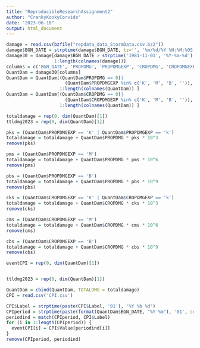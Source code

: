 ```yaml
---
title: "ReproducibleResearchAssignment2"
author: "CrankyKookyCorvids"
date: "2023-06-10"
output: html_document
---
```


```r
damage = read.csv(bzfile("repdata_data_StormData.csv.bz2"))
damage$BGN_DATE = strptime(damage$BGN_DATE, tz='', '%m/%d/%Y %H:%M:%OS')
damage30 = damage[damage$BGN_DATE > strptime('1981-11-01', '%Y-%m-%d'),
                  1:length(colnames(damage))]
columns = c('BGN_DATE', 'PROPDMG', 'PROPDMGEXP', 'CROPDMG', 'CROPDMGEXP', 'EVTYPE')
QuantDam = damage30[columns]
QuantDam = QuantDam[(QuantDam$PROPDMG == 0)|
                      (QuantDam$PROPDMGEXP %in% c('K', 'M', 'B', '')), 
                    1:length(colnames(QuantDam)) ]
QuantDam = QuantDam[(QuantDam$CROPDMG == 0)|
                      (QuantDam$CROPDMGEXP %in% c('K', 'M', 'B', '')), 
                    1:length(colnames(QuantDam)) ]

totaldamage = rep(0, dim(QuantDam)[1])
ttldmg2023 = rep(0, dim(QuantDam)[1])

pks = (QuantDam$PROPDMGEXP == 'K' | QuantDam$PROPDMGEXP == 'k')
totaldamage = totaldamage + QuantDam$PROPDMG * pks * 10^3
remove(pks)

pms = (QuantDam$PROPDMGEXP == 'M')
totaldamage = totaldamage + QuantDam$PROPDMG * pms * 10^6
remove(pms)

pbs = (QuantDam$PROPDMGEXP == 'B')
totaldamage = totaldamage + QuantDam$PROPDMG * pbs * 10^9
remove(pbs)

cks = (QuantDam$CROPDMGEXP == 'K' | QuantDam$CROPDMGEXP == 'k')
totaldamage = totaldamage + QuantDam$CROPDMG * cks * 10^3
remove(cks)

cms = (QuantDam$CROPDMGEXP == 'M')
totaldamage = totaldamage + QuantDam$CROPDMG * cms * 10^6
remove(cms)

cbs = (QuantDam$CROPDMGEXP == 'B')
totaldamage = totaldamage + QuantDam$CROPDMG * cbs * 10^9
remove(cbs)

eventCPI = rep(0, dim(QuantDam)[1])


ttldmg2023 = rep(0, dim(QuantDam)[1])

QuantDam = cbind(QuantDam, TOTALDMG = totaldamage)
CPI = read.csv('CPI.csv')

CPI$Label = strptime(paste(CPI$Label, '01'), '%Y %b %d')
CPIperiod = strptime(paste(format(QuantDam$BGN_DATE, "%Y-%m"), '01', sep= '-'), format = '%Y-%m-%d')
periodind = match(CPIperiod, CPI$Label)
for (i in 1:length(CPIperiod)) {
  eventCPI[i] = CPI$Value[periodind[i]]
}
remove(CPIperiod, periodind)
```

